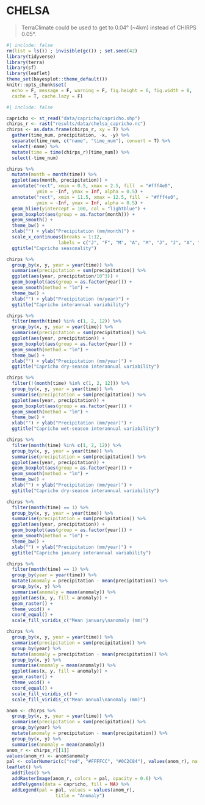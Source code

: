 # CHELSA {.unnumbered}

> TerraClimate could be used to get to 0.04° (\~4km) instead of CHIRPS 0.05°.

```r
#| include: false
rm(list = ls()) ; invisible(gc()) ; set.seed(42)
library(tidyverse)
library(terra)
library(sf)
library(leaflet)
theme_set(bayesplot::theme_default())
knitr::opts_chunk$set(
  echo = F, message = F, warning = F, fig.height = 6, fig.width = 8,
  cache = T, cache.lazy = F)
```

```r
#| include: false

capricho <- st_read("data/capricho/capricho.shp")
chirps_r <- rast("results/data/chelsa_capricho.nc")
chirps <- as.data.frame(chirps_r, xy = T) %>% 
  gather(time_num, precipitation, -x, -y) %>% 
  separate(time_num, c("name", "time_num"), convert = T) %>% 
  select(-name) %>% 
  mutate(time = time(chirps_r)[time_num]) %>% 
  select(-time_num)
```

```r
chirps %>% 
  mutate(month = month(time)) %>% 
  ggplot(aes(month, precipitation)) +
  annotate("rect", xmin = 0.5, xmax = 2.5, fill  = "#fff4e0",
           ymin = -Inf, ymax = Inf, alpha = 0.5) +
  annotate("rect", xmin = 11.5, xmax = 12.5, fill  = "#fff4e0",
           ymin = -Inf, ymax = Inf, alpha = 0.5) +
  geom_hline(yintercept = 100, col = "lightblue") +
  geom_boxplot(aes(group = as.factor(month))) +
  geom_smooth() +
  theme_bw() +
  xlab("") + ylab("Precipitation (mm/month)") +
  scale_x_continuous(breaks = 1:12,
                   labels = c("J", "F", "M", "A", "M", "J", "J", "A", "S", "O", "N", "D")) +
  ggtitle("Capricho seasonality")
```

```r
chirps %>% 
  group_by(x, y, year = year(time)) %>% 
  summarise(precipitation = sum(precipitation)) %>% 
  ggplot(aes(year, precipitation/10^3)) +
  geom_boxplot(aes(group = as.factor(year))) +
  geom_smooth(method = "lm") +
  theme_bw() +
  xlab("") + ylab("Precipitation (m/year)") +
  ggtitle("Capricho interannual variability")
```

```r
chirps %>% 
  filter(month(time) %in% c(1, 2, 12)) %>% 
  group_by(x, y, year = year(time)) %>% 
  summarise(precipitation = sum(precipitation)) %>% 
  ggplot(aes(year, precipitation)) +
  geom_boxplot(aes(group = as.factor(year))) +
  geom_smooth(method = "lm") +
  theme_bw() +
  xlab("") + ylab("Precipitation (mm/year)") +
  ggtitle("Capricho dry-season interannual variability")
```

```r
chirps %>% 
  filter(!(month(time) %in% c(1, 2, 12))) %>% 
  group_by(x, y, year = year(time)) %>% 
  summarise(precipitation = sum(precipitation)) %>% 
  ggplot(aes(year, precipitation)) +
  geom_boxplot(aes(group = as.factor(year))) +
  geom_smooth(method = "lm") +
  theme_bw() +
  xlab("") + ylab("Precipitation (mm/year)") +
  ggtitle("Capricho wet-season interannual variability")
```

```r
chirps %>% 
  filter(month(time) %in% c(1, 2, 12)) %>% 
  group_by(x, y, year = year(time)) %>% 
  summarise(precipitation = sum(precipitation)) %>% 
  ggplot(aes(year, precipitation)) +
  geom_boxplot(aes(group = as.factor(year))) +
  geom_smooth(method = "lm") +
  theme_bw() +
  xlab("") + ylab("Precipitation (mm/year)") +
  ggtitle("Capricho dry-season interannual variability")
```

```r
chirps %>% 
  filter(month(time) == 1) %>% 
  group_by(x, y, year = year(time)) %>% 
  summarise(precipitation = sum(precipitation)) %>% 
  ggplot(aes(year, precipitation)) +
  geom_boxplot(aes(group = as.factor(year))) +
  geom_smooth(method = "lm") +
  theme_bw() +
  xlab("") + ylab("Precipitation (mm/year)") +
  ggtitle("Capricho january interannual variability")
```

```r
chirps %>% 
  filter(month(time) == 1) %>% 
  group_by(year = year(time)) %>% 
  mutate(anomaly = precipitation - mean(precipitation)) %>% 
  group_by(x, y) %>% 
  summarise(anomaly = mean(anomaly)) %>% 
  ggplot(aes(x, y, fill = anomaly)) +
  geom_raster() +
  theme_void() +
  coord_equal() +
  scale_fill_viridis_c("Mean january\nanomaly (mm)")
```

```r
chirps %>% 
  group_by(x, y, year = year(time)) %>% 
  summarise(precipitation = sum(precipitation)) %>% 
  group_by(year) %>% 
  mutate(anomaly = precipitation - mean(precipitation)) %>% 
  group_by(x, y) %>% 
  summarise(anomaly = mean(anomaly)) %>% 
  ggplot(aes(x, y, fill = anomaly)) +
  geom_raster() +
  theme_void() +
  coord_equal() +
  scale_fill_viridis_c() +
  scale_fill_viridis_c("Mean annual\nanomaly (mm)")
```

```r
anom <- chirps %>% 
  group_by(x, y, year = year(time)) %>% 
  summarise(precipitation = sum(precipitation)) %>% 
  group_by(year) %>% 
  mutate(anomaly = precipitation - mean(precipitation)) %>% 
  group_by(x, y) %>% 
  summarise(anomaly = mean(anomaly)) 
anom_r <- chirps_r[[1]]
values(anom_r) <- anom$anomaly
pal <- colorNumeric(c("red", "#FFFFCC", "#0C2C84"), values(anom_r), na.color = "transparent")
leaflet() %>% 
  addTiles() %>%
  addRasterImage(anom_r, colors = pal, opacity = 0.6) %>% 
  addPolygons(data = capricho, fill = NA) %>% 
  addLegend(pal = pal, values = values(anom_r),
                  title = "Anomaly")
```

